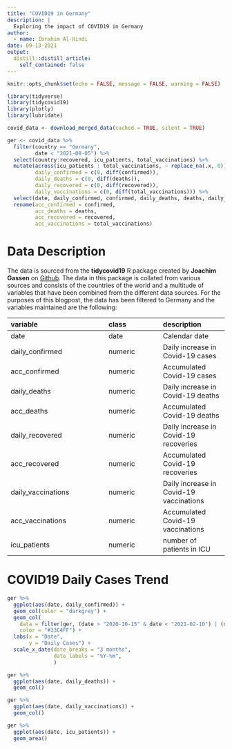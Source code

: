 ```yaml
---
title: "COVID19 in Germany"
description: |
  Exploring the impact of COVID19 in Germany
author:
  - name: Ibrahim Al-Hindi
date: 09-13-2021
output:
  distill::distill_article:
    self_contained: false
---
```


```r
knitr::opts_chunk$set(echo = FALSE, message = FALSE, warning = FALSE)
```

```r
library(tidyverse)
library(tidycovid19)
library(plotly)
library(lubridate)
```


```r
covid_data <- download_merged_data(cached = TRUE, silent = TRUE)

ger <- covid_data %>%
  filter(country == "Germany",
         date < "2021-08-05") %>% 
  select(country:recovered, icu_patients, total_vaccinations) %>% 
  mutate(across(icu_patients : total_vaccinations, ~ replace_na(.x, 0)),
         daily_confirmed = c(0, diff(confirmed)),
         daily_deaths = c(0, diff(deaths)),
         daily_recovered = c(0, diff(recovered)),
         daily_vaccinations = c(0, diff(total_vaccinations))) %>% 
  select(date, daily_confirmed, confirmed, daily_deaths, deaths, daily_recovered, recovered, daily_vaccinations, total_vaccinations, icu_patients) %>% 
  rename(acc_confirmed = confirmed,
         acc_deaths = deaths,
         acc_recovered = recovered,
         acc_vaccinations = total_vaccinations)

```

# Data Description

The data is sourced from the **tidycovid19** R package created by **Joachim Gassen** on [Github](https://github.com/joachim-gassen/tidycovid19). The data in this package is collated from various sources and consists of the countries of the world and a multitude of variables that have been combined from the different data sources. For the purposes of this blogpost, the data has been filtered to Germany and the variables maintained are the following:

|**variable**      |**class** |**description** |
|:-----------------|:---------|:-----------|
|date              |date      | Calendar date |
|daily_confirmed   |numeric   | Daily increase in Covid-19 cases |
|acc_confirmed     |numeric   | Accumulated Covid-19 cases |
|daily_deaths      |numeric   | Daily increase in Covid-19 deaths |
|acc_deaths        |numeric   | Accumulated Covid-19 deaths |
|daily_recovered   |numeric   | Daily increase in Covid-19 recoveries |
|acc_recovered     |numeric   | Accumulated Covid-19 recoveries |
|daily_vaccinations|numeric   | Daily increase in Covid-19 vaccinations |
|acc_vaccinations  |numeric   | Accumulated Covid-19 vaccinations |
|icu_patients      |numeric   | number of patients in ICU |


# COVID19 Daily Cases Trend

```r
ger %>% 
  ggplot(aes(date, daily_confirmed)) + 
  geom_col(color = "darkgrey") +
  geom_col(
    data = filter(ger, (date > "2020-10-15" & date < "2021-02-10") | (date > "2021-03-01" & date < "2021-05-20")),
    color = "#33C4FF") +
  labs(x = "Date",
       y = "Daily Cases") +
  scale_x_date(date_breaks = "3 months",
               date_labels = "%Y-%m",
               )
```


```r
ger %>% 
  ggplot(aes(date, daily_deaths)) + 
  geom_col()
```

```r
ger %>% 
  ggplot(aes(date, daily_vaccinations)) + 
  geom_col()
```


```r
ger %>% 
  ggplot(aes(date, icu_patients)) + 
  geom_area()
```
















